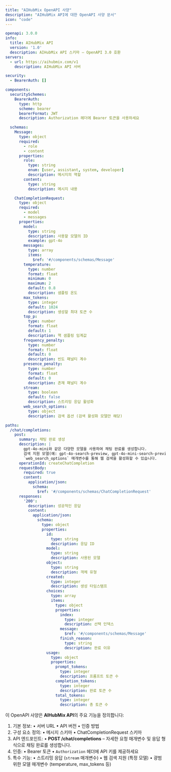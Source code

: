 ```yaml
---
title: "AIHubMix OpenAPI 사양"
description: "AIHubMix API에 대한 OpenAPI 사양 문서"
icon: "code"
---
```


```yaml
openapi: 3.0.0
info:
  title: AIHubMix API
  version: '1.0'
  description: AIHubMix API 스키마 – OpenAPI 3.0 호환
servers:
  - url: https://aihubmix.com/v1
    description: AIHubMix API 서버

security:
  - BearerAuth: []

components:
  securitySchemes:
    BearerAuth:
      type: http
      scheme: bearer
      bearerFormat: JWT
      description: Authorization 헤더에 Bearer 토큰을 사용하세요

  schemas:
    Message:
      type: object
      required:
        - role
        - content
      properties:
        role:
          type: string
          enum: [user, assistant, system, developer]
          description: 메시지의 역할
        content:
          type: string
          description: 메시지 내용

    ChatCompletionRequest:
      type: object
      required:
        - model
        - messages
      properties:
        model:
          type: string
          description: 사용할 모델의 ID
          example: gpt-4o
        messages:
          type: array
          items:
            $ref: '#/components/schemas/Message'
        temperature:
          type: number
          format: float
          minimum: 0
          maximum: 2
          default: 0.8
          description: 샘플링 온도
        max_tokens:
          type: integer
          default: 1024
          description: 생성할 최대 토큰 수
        top_p:
          type: number
          format: float
          default: 1
          description: 핵 샘플링 임계값
        frequency_penalty:
          type: number
          format: float
          default: 0
          description: 빈도 패널티 계수
        presence_penalty:
          type: number
          format: float
          default: 0
          description: 존재 패널티 계수
        stream:
          type: boolean
          default: false
          description: 스트리밍 응답 활성화
        web_search_options:
          type: object
          description: 검색 옵션 (검색 활성화 모델만 해당)

paths:
  /chat/completions:
    post:
      summary: 채팅 완료 생성
      description: |
        gpt-4o-mini와 같은 다양한 모델을 사용하여 채팅 완료를 생성합니다.
        검색 지원 모델(예: gpt-4o-search-preview, gpt-4o-mini-search-preview)의 경우,
        `web_search_options` 매개변수를 통해 웹 검색을 활성화할 수 있습니다.
      operationId: createChatCompletion
      requestBody:
        required: true
        content:
          application/json:
            schema:
              $ref: '#/components/schemas/ChatCompletionRequest'
      responses:
        '200':
          description: 성공적인 응답
          content:
            application/json:
              schema:
                type: object
                properties:
                  id:
                    type: string
                    description: 응답 ID
                  model:
                    type: string
                    description: 사용된 모델
                  object:
                    type: string
                    description: 객체 유형
                  created:
                    type: integer
                    description: 생성 타임스탬프
                  choices:
                    type: array
                    items:
                      type: object
                      properties:
                        index:
                          type: integer
                          description: 선택 인덱스
                        message:
                          $ref: '#/components/schemas/Message'
                        finish_reason:
                          type: string
                          description: 완료 이유
                  usage:
                    type: object
                    properties:
                      prompt_tokens:
                        type: integer
                        description: 프롬프트 토큰 수
                      completion_tokens:
                        type: integer
                        description: 완료 토큰 수
                      total_tokens:
                        type: integer
                        description: 총 토큰 수
```

이 OpenAPI 사양은 **AIHubMix API**의 주요 기능을 정의합니다:

1. 기본 정보:
   • 서버 URL
   • API 버전
   • 인증 방법
2. 구성 요소 정의:
   • 메시지 스키마
   • ChatCompletionRequest 스키마
3. API 엔드포인트:
   • **POST /chat/completions** – 자세한 요청 매개변수 및 응답 형식으로 채팅 완료를 생성합니다.
4. 인증:
   • Bearer 토큰
   • `Authorization` 헤더에 API 키를 제공하세요
5. 특수 기능:
   • 스트리밍 응답 (`stream` 매개변수)
   • 웹 검색 지원 (특정 모델)
   • 광범위한 모델 매개변수 (temperature, max_tokens 등)
